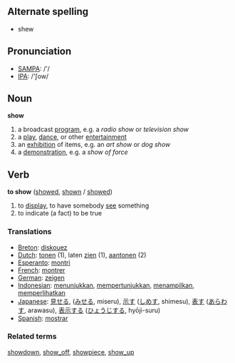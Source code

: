 == Alternate spelling ==
*shew

== Pronunciation ==
*[[w:SAMPA|SAMPA]]: /'/
*[[w:IPA|IPA]]: /'ʃow/

== Noun ==

'''show'''

# a broadcast [[program]], e.g. a ''radio show'' or ''television show''
# a [[play]], [[dance]], or other [[entertainment]]
# an [[exhibition]] of items, e.g. an ''art show'' or ''dog show''
# a [[demonstration]], e.g. a ''show of force''

== Verb ==

'''to show''' ([[showed]], [[shown]] / [[showed]])

# to [[display]], to have somebody [[see]] something
# to indicate (a fact) to be true

=== Translations ===
*[[Breton]]: [[diskouez]]
*[[Dutch]]: [[tonen]] (1), laten [[zien]] (1), [[aantonen]] (2)
*[[Esperanto]]: [[montri]]
*[[French]]: [[montrer]]
*[[German]]: [[zeigen]]
*[[Indonesian]]: [[tunjuk|menunjukkan]], [[tunjuk|mempertunjukkan]], [[tampil|menampilkan]], [[lihat|memperlihatkan]]
*[[Japanese]]: [[見せる]], ([[みせる]], miseru), [[示す]] ([[しめす]], shimesu), [[表す]] ([[あらわす]], arawasu), [[表示]]する ([[ひょうじ]]する, hyōji-suru) 
*[[Spanish]]: [[mostrar]]

=== Related terms ===
[[showdown]], [[show_off]], [[showpiece]], [[show_up]]